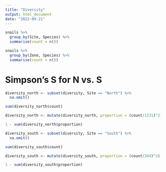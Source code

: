 ```yaml
---
title: "Diversity"
output: html_document
date: "2022-09-21"
---
```


```r
snails %>% 
  group_by(Site, Species) %>% 
  summarise(count = n())
```


```r
snails %>% 
  group_by(Zone, Species) %>% 
  summarise(count = n())
```





# Simpson's S for N vs. S

```r

diversity_north <- subset(diversity, Site == "North") %>% 
  na.omit()

sum(diversity_north$count)

diversity_north <- mutate(diversity_north, proportion = (count/1231)^2)

1 - sum(diversity_north$proportion)

```



```r

diversity_south <- subset(diversity, Site == "South") %>% 
  na.omit()

sum(diversity_south$count)

diversity_south <- mutate(diversity_south, proportion = (count/264)^2)

1 - sum(diversity_south$proportion)

```












